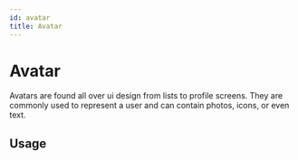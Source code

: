 ```yaml
---
id: avatar
title: Avatar
---
```


# Avatar

Avatars are found all over ui design from lists to profile screens. They are commonly used to represent a user and can contain photos, icons, or even text.

## Usage


